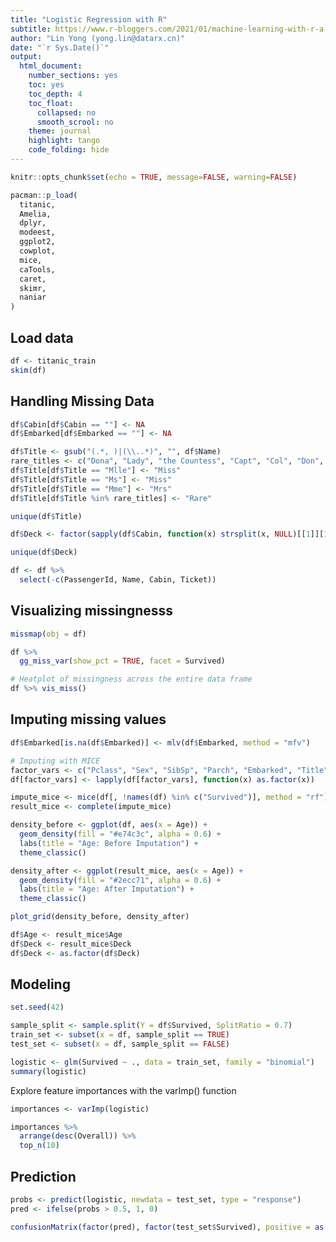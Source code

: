 ```yaml
---
title: "Logistic Regression with R"
subtitle: https://www.r-bloggers.com/2021/01/machine-learning-with-r-a-complete-guide-to-logistic-regression/
author: "Lin Yong (yong.lin@datarx.cn)"
date: "`r Sys.Date()`"
output:
  html_document:
    number_sections: yes
    toc: yes
    toc_depth: 4
    toc_float:
      collapsed: no
      smooth_scrool: no
    theme: journal
    highlight: tango
    code_folding: hide
---
```


```r
knitr::opts_chunk$set(echo = TRUE, message=FALSE, warning=FALSE)

pacman::p_load(
  titanic,
  Amelia,
  dplyr,
  modeest,
  ggplot2,
  cowplot,
  mice,
  caTools,
  caret,
  skimr,
  naniar
)
```

## Load data
```r
df <- titanic_train
skim(df)
```

## Handling Missing Data

```r
df$Cabin[df$Cabin == ""] <- NA
df$Embarked[df$Embarked == ""] <- NA

df$Title <- gsub("(.*, )|(\\..*)", "", df$Name)
rare_titles <- c("Dona", "Lady", "the Countess", "Capt", "Col", "Don", "Dr", "Major", "Rev", "Sir", "Jonkheer")
df$Title[df$Title == "Mlle"] <- "Miss"
df$Title[df$Title == "Ms"] <- "Miss"
df$Title[df$Title == "Mme"] <- "Mrs"
df$Title[df$Title %in% rare_titles] <- "Rare"

unique(df$Title)

df$Deck <- factor(sapply(df$Cabin, function(x) strsplit(x, NULL)[[1]][1]))

unique(df$Deck)

df <- df %>%
  select(-c(PassengerId, Name, Cabin, Ticket))
```


## Visualizing missingnesss

```r
missmap(obj = df)
```

```r
df %>% 
  gg_miss_var(show_pct = TRUE, facet = Survived)
```

```r
# Heatplot of missingness across the entire data frame  
df %>% vis_miss()
```

## Imputing missing values

```r
df$Embarked[is.na(df$Embarked)] <- mlv(df$Embarked, method = "mfv")

# Imputing with MICE
factor_vars <- c("Pclass", "Sex", "SibSp", "Parch", "Embarked", "Title")
df[factor_vars] <- lapply(df[factor_vars], function(x) as.factor(x))

impute_mice <- mice(df[, !names(df) %in% c("Survived")], method = "rf")
result_mice <- complete(impute_mice)
```

```r
density_before <- ggplot(df, aes(x = Age)) +
  geom_density(fill = "#e74c3c", alpha = 0.6) +
  labs(title = "Age: Before Imputation") +
  theme_classic()

density_after <- ggplot(result_mice, aes(x = Age)) +
  geom_density(fill = "#2ecc71", alpha = 0.6) +
  labs(title = "Age: After Imputation") +
  theme_classic()

plot_grid(density_before, density_after)
```

```r
df$Age <- result_mice$Age
df$Deck <- result_mice$Deck
df$Deck <- as.factor(df$Deck)
```

## Modeling

```r
set.seed(42)

sample_split <- sample.split(Y = df$Survived, SplitRatio = 0.7)
train_set <- subset(x = df, sample_split == TRUE)
test_set <- subset(x = df, sample_split == FALSE)

```

```r
logistic <- glm(Survived ~ ., data = train_set, family = "binomial")
summary(logistic)
```

Explore feature importances with the varImp()
function
```r
importances <- varImp(logistic)

importances %>%
  arrange(desc(Overall)) %>%
  top_n(10)
```
## Prediction

```r
probs <- predict(logistic, newdata = test_set, type = "response")
pred <- ifelse(probs > 0.5, 1, 0)

confusionMatrix(factor(pred), factor(test_set$Survived), positive = as.character(1))
```


